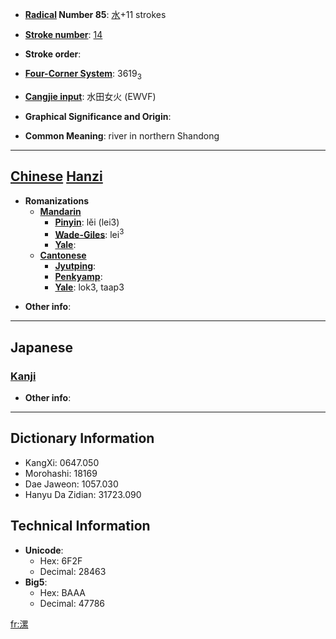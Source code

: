 * '''[[Wiktionary:Chinese radical index| Radical]] Number 85''': [[Wiktionary:Chinese radical index 水|水]]+11 strokes

* '''[[Wiktionary:Chinese total strokes index|Stroke number]]''': [[Wiktionary:Chinese total strokes index 14|14]]

* '''Stroke order''': 

* '''[[Wiktionary:Chinese four corner index|Four-Corner System]]''': 3619<sub>3</sub>

* '''[[Wiktionary:Chinese Cangjie index|Cangjie input]]''': 水田女火 (EWVF)

* '''Graphical Significance and Origin''': 

* '''Common Meaning''': river in northern Shandong

----

== [[Chinese]] [[Hanzi]] ==

* '''Romanizations'''
** '''[[Mandarin]]'''
*** '''[[Pinyin]]''': lěi (lei3)
*** '''[[Wade-Giles]]''': lei<sup>3</sup>
*** '''[[Yale]]''': 
** '''[[Cantonese]]'''
*** '''[[Jyutping]]''':
*** '''[[Penkyamp]]''': 
*** '''[[Yale]]''': lok3, taap3

* '''Other info''': 

----

==Japanese==
===[[Kanji]]===
{{kanji|on readings=[[とう]] (tō), [[るい]] (rui)
|kun readings=
}}

* '''Other info''':  

----

== Dictionary Information ==

* KangXi: 0647.050
* Morohashi: 18169
* Dae Jaweon: 1057.030
* Hanyu Da Zidian: 31723.090

== Technical Information ==

* '''Unicode''':
** Hex: 6F2F
** Decimal: 28463
* '''Big5''':
** Hex: BAAA
** Decimal: 47786

[[fr:漯]]